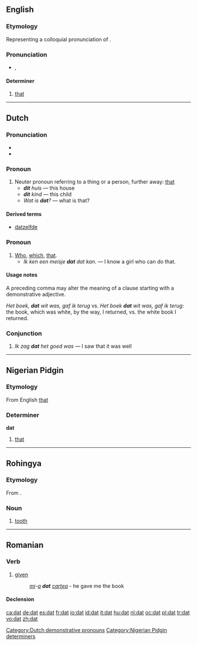 {{also|DAT|daT|dát|đắt}}
==English==

===Etymology===
Representing a colloquial pronunciation of {{term|that}}.

===Pronunciation===
* {{IPA|/dæt/}}, {{SAMPA|/d{t/}}

====Determiner====
{{en-det}}

# {{slang|or|dialectal|or|nonstandard}} [[that]]

----

==Dutch==

===Pronunciation===
* {{audio|Nl-dat.ogg|audio}}
* {{IPA|[dɑt]|lang=nl}}

===Pronoun===
{{infl|nl|pronoun|demonstrative}}

# Neuter pronoun referring to a thing or a person, further away: [[that]]
#* '''''dit''' huis'' &mdash; this house
#* '''''dit''' kind'' &mdash; this child
#* ''Wat is '''dat'''?'' &mdash; what is that?

{{nl-decl-demonstrative pronoun}}

====Derived terms====
* [[datzelfde]]

===Pronoun===
{{infl|nl|pronoun|relative}}

# [[who|Who]], [[which]], [[that]].
#* ''Ik ken een meisje '''dat''' dat kan.'' &mdash; I know a girl who can do that.

====Usage notes====
A preceding comma may alter the meaning of a clause starting with a demonstrative adjective.

''Het boek, '''dat''' wit was, gaf ik terug'' vs. ''Het boek '''dat''' wit was, gaf ik terug'': the book, which was white, by the way, I returned, vs. the white book I returned.

===Conjunction===
{{infl|nl|conjunction}}

# ''Ik zag '''dat''' het goed was'' &mdash; I saw that it was well

[[Category:Dutch demonstrative pronouns]]

----

==Nigerian Pidgin==
===Etymology===
From English [[that]]

===Determiner===
'''dat'''
#[[that]]

[[Category:Nigerian Pidgin determiners]]

----

==Rohingya==

===Etymology===
From {{etyl|bn|rhg}}.

===Noun===
{{infl|rhg|noun}}

# [[tooth]]

----

==Romanian==

===Verb===
{{ro-past|da}}

# [[given]]
#: ''[[îmi|mi]]-[[a]] '''dat''' [[cartea]]'' - he gave me the book

====Declension====
{{ro-pp|da}}

[[ca:dat]]
[[de:dat]]
[[es:dat]]
[[fr:dat]]
[[io:dat]]
[[id:dat]]
[[it:dat]]
[[hu:dat]]
[[nl:dat]]
[[oc:dat]]
[[pl:dat]]
[[tr:dat]]
[[vo:dat]]
[[zh:dat]]
